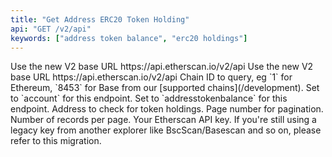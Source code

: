 ```yaml
---
title: "Get Address ERC20 Token Holding"
api: "GET /v2/api"
keywords: ["address token balance", "erc20 holdings"]
---
```



<CreditChip description="Returns the ERC-20 tokens and amounts held by an address" pro={true} />

  <ParamField path="v2" type="string" default="v2">
    Use the new V2 base URL https://api.etherscan.io/v2/api
  </ParamField>
  <ParamField path="v2" type="string" default="v2">
    Use the new V2 base URL https://api.etherscan.io/v2/api
  </ParamField>
  <ParamField query="chainid" type="string" initialValue="1">
    Chain ID to query, eg `1` for Ethereum, `8453` for Base from our [supported chains](/development).
  </ParamField>
  <ParamField query="module" type="string" initialValue="account">
    Set to `account` for this endpoint.
  </ParamField>
  <ParamField query="action" type="string" initialValue="addresstokenbalance">
    Set to `addresstokenbalance` for this endpoint.
  </ParamField>
  <ParamField query="address" type="string" initialValue="0x983e3660c0bE01991785F80f266A84B911ab59b0">
    Address to check for token holdings.
  </ParamField>
  <ParamField query="page" type="integer" initialValue="1">
    Page number for pagination.
  </ParamField>
  <ParamField query="offset" type="integer" initialValue="100">
    Number of records per page.
  </ParamField>
  <ParamField query="apikey" type="string">
    Your Etherscan API key. If you're still using a legacy key from another explorer like BscScan/Basescan and so on, please refer to this migration.
  </ParamField>
